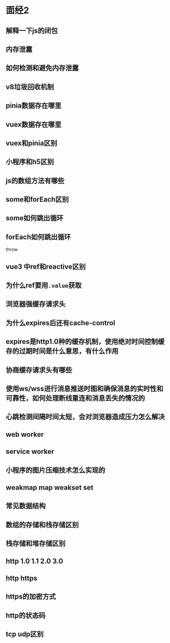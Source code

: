 # 面经2

## 解释一下js的闭包

## 内存泄露

## 如何检测和避免内存泄露

## v8垃圾回收机制

## pinia数据存在哪里

## vuex数据存在哪里

## vuex和pinia区别

## 小程序和h5区别

## js的数组方法有哪些

## some和forEach区别

## some如何跳出循环

## forEach如何跳出循环

throw

## vue3 中ref和reactive区别

## 为什么ref要用`.value`获取

## 浏览器强缓存请求头

## 为什么expires后还有cache-control

## expires是http1.0种的缓存机制，使用绝对时间控制缓存的过期时间是什么意思，有什么作用

## 协商缓存请求头有哪些

## 使用ws/wss进行消息推送时图和确保消息的实时性和可靠性，如何处理断线重连和消息丢失的情况的

## 心跳检测间隔时间太短，会对浏览器造成压力怎么解决

## web worker

## service worker

## 小程序的图片压缩技术怎么实现的

## weakmap map weakset set

## 常见数据结构

## 数组的存储和栈存储区别

## 栈存储和堆存储区别

## http 1.0 1.1 2.0 3.0

## http https

## https的加密方式

## http的状态码

## tcp udp区别
